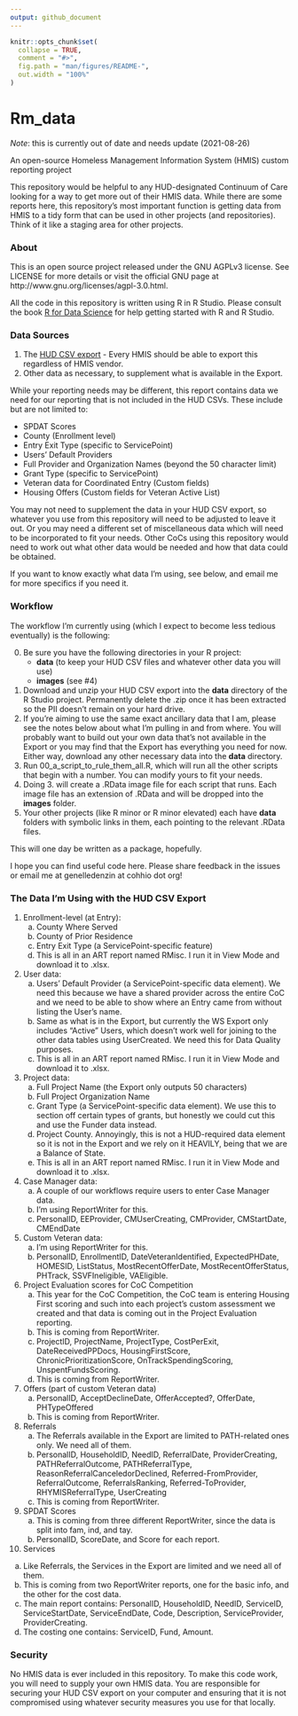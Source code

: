 ```yaml
---
output: github_document
---
```


<!-- README.md is generated from README.Rmd. Please edit that file -->

```r
knitr::opts_chunk$set(
  collapse = TRUE,
  comment = "#>",
  fig.path = "man/figures/README-",
  out.width = "100%"
)
```

# Rm_data

*Note*: this is currently out of date and needs update (2021-08-26)

An open-source Homeless Management Information System (HMIS) custom reporting project

This repository would be helpful to any HUD-designated Continuum of Care looking for a way to get more out of their HMIS data. While there are some reports here, this repository's most important function is getting data from HMIS to a tidy form that can be used in other projects (and repositories). Think of it like a staging area for other projects.

### About

This is an open source project released under the GNU AGPLv3 license. See LICENSE for more details or visit the official GNU page at http://www.gnu.org/licenses/agpl-3.0.html.

All the code in this repository is written using R in R Studio. Please consult the book [R for Data Science](https://r4ds.had.co.nz/) for help getting started with R and R Studio.

### Data Sources

1. The [HUD CSV export](https://hudhdx.info/Resources/Vendors/HMIS%20CSV%20Specifications%20FY2020%20v1.6.pdf) - Every HMIS should be able to export this regardless of HMIS vendor.
2. Other data as necessary, to supplement what is available in the Export.  

While your reporting needs may be different, this report contains data we need for our reporting that is not included in the HUD CSVs. These include but are not limited to:

   * SPDAT Scores
   * County (Enrollment level)
   * Entry Exit Type (specific to ServicePoint)
   * Users' Default Providers 
   * Full Provider and Organization Names (beyond the 50 character limit)
   * Grant Type (specific to ServicePoint)
   * Veteran data for Coordinated Entry (Custom fields)
   * Housing Offers (Custom fields for Veteran Active List)

You may not need to supplement the data in your HUD CSV export, so whatever you use from this repository will need to be adjusted to leave it out. Or you may need a different set of miscellaneous data which will need to be incorporated to fit your needs. Other CoCs using this repository would need to work out what other data would be needed and how that data could be obtained. 

If you want to know exactly what data I'm using, see below, and email me for more specifics if you need it.

### Workflow

The workflow I'm currently using (which I expect to become less tedious eventually) is the following:

0. Be sure you have the following directories in your R project:
   * **data** (to keep your HUD CSV files and whatever other data you will use)
   * **images** (see #4)
1. Download and unzip your HUD CSV export into the **data** directory of the R Studio project. Permanently delete the .zip once it has been extracted so the PII doesn't remain on your hard drive.
2. If you're aiming to use the same exact ancillary data that I am, please see the notes below about what I'm pulling in and from where. You will probably want to build out your own data that's not available in the Export or you may find that the Export has everything you need for now. Either way, download any other necessary data into the **data** directory.
3. Run 00_a_script_to_rule_them_all.R, which will run all the other scripts that begin with a number. You can modify yours to fit your needs.
4. Doing 3. will create a .RData image file for each script that runs. Each image file has an extension of .RData and will be dropped into the **images** folder.
5. Your other projects (like R minor or R minor elevated) each have **data** folders with symbolic links in them, each pointing to the relevant .RData files.

This will one day be written as a package, hopefully.

I hope you can find useful code here. Please share feedback in the issues or email me at genelledenzin at cohhio dot org! 

### The Data I'm Using with the HUD CSV Export

1. Enrollment-level (at Entry):
   a. County Where Served
   b. County of Prior Residence
   c. Entry Exit Type (a ServicePoint-specific feature)
   d. This is all in an ART report named RMisc. I run it in View Mode and download it to .xlsx.
2. User data:
   a. Users' Default Provider (a ServicePoint-specific data element). We need this because we have a shared provider across the entire CoC and we need to be able to show where an Entry came from without listing the User's name.
   b. Same as what is in the Export, but currently the WS Export only includes "Active" Users, which doesn't work well for joining to the other data tables using UserCreated. We need this for Data Quality purposes.
   c. This is all in an ART report named RMisc. I run it in View Mode and download it to .xlsx.
3. Project data:
   a. Full Project Name (the Export only outputs 50 characters)
   b. Full Project Organization Name
   c. Grant Type (a ServicePoint-specific data element). We use this to section off certain types of grants, but honestly we could cut this and use the Funder data instead. 
   d. Project County. Annoyingly, this is not a HUD-required data element so it is not in the Export and we rely on it HEAVILY, being that we are a Balance of State.
   e. This is all in an ART report named RMisc. I run it in View Mode and download it to .xlsx.
4. Case Manager data:
   a. A couple of our workflows require users to enter Case Manager data. 
   b. I'm using ReportWriter for this.
   c. PersonalID, EEProvider, CMUserCreating, CMProvider, CMStartDate, CMEndDate
5. Custom Veteran data:
   a. I'm using ReportWriter for this.
   b. PersonalID, EnrollmentID, DateVeteranIdentified, ExpectedPHDate, HOMESID, ListStatus, MostRecentOfferDate, MostRecentOfferStatus, PHTrack, SSVFIneligible, VAEligible.
6. Project Evaluation scores for CoC Competition
   a. This year for the CoC Competition, the CoC team is entering Housing First scoring and such into each project's custom assessment we created and that data is coming out in the Project Evaluation reporting.
   b. This is coming from ReportWriter.
   c. ProjectID, ProjectName, ProjectType, CostPerExit, DateReceivedPPDocs, HousingFirstScore, ChronicPrioritizationScore, OnTrackSpendingScoring, UnspentFundsScoring.
   c. This is coming from ReportWriter.
7. Offers (part of custom Veteran data)
   a. PersonalID, AcceptDeclineDate, OfferAccepted?, OfferDate, PHTypeOffered
   b. This is coming from ReportWriter.
8. Referrals
   a. The Referrals available in the Export are limited to PATH-related ones only. We need all of them.
   b. PersonalID, HouseholdID, NeedID, ReferralDate, ProviderCreating, PATHReferralOutcome, PATHReferralType, ReasonReferralCanceledorDeclined, Referred-FromProvider, ReferralOutcome, ReferralsRanking, Referred-ToProvider, RHYMISReferralType, UserCreating
   c. This is coming from ReportWriter.
9. SPDAT Scores
   a. This is coming from three different ReportWriter, since the data is split into fam, ind, and tay.
   b. PersonalID, ScoreDate, and Score for each report.
10. Services
   a. Like Referrals, the Services in the Export are limited and we need all of them.
   b. This is coming from two ReportWriter reports, one for the basic info, and the other for the cost data.
   c. The main report contains: PersonalID, HouseholdID, NeedID, ServiceID, ServiceStartDate, ServiceEndDate, Code, Description, ServiceProvider, ProviderCreating.
   d. The costing one contains: ServiceID, Fund, Amount.

### Security

No HMIS data is ever included in this repository. To make this code work, you will need to supply your own HMIS data. You are responsible for securing your HUD CSV export on your computer and ensuring that it is not compromised using whatever security measures you use for that locally.


